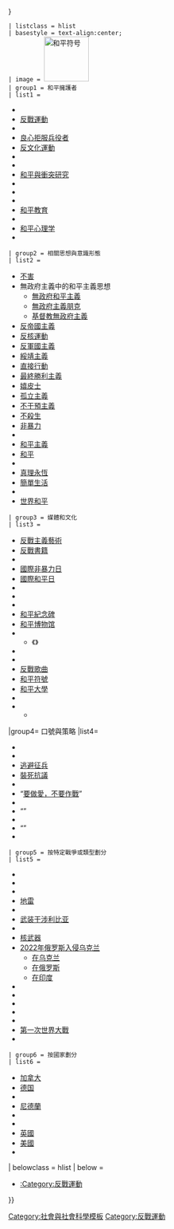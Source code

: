 {{Navbox
 | name = 反战
 | title = [[反戰運動|反戰]]與[[和平运动]]
 | state = {{{state|{{{1|autocollapse}}}}}}
 | listclass = hlist
 | basestyle = text-align:center;
 | image = [[File:Peace sign.svg|90px|和平符号]]
 | group1 = 和平擁護者
 | list1 =
* {{tsl|en|Anti-nuclear organizations|反核組織}}
* [[反戰運動]]
* {{tsl|en|List of anti-war organizations|反戰組織列表}}
* [[良心拒服兵役者]]
* [[1960年代反文化運動|反文化運動]]
* {{tsl|en|Culture of Peace|和平文化宣言和行動綱領|和平主義文化}}
* {{tsl|en|List of peace activists|和平主義活動者列表}}
* [[和平與衝突研究]]
* {{tsl|en|Peace camp|和平營}}
* {{tsl|en|Peace churches|和平教堂 (教堂)|和平教堂}}
* {{tsl|en|Peace commission|和平委員會}}
* [[和平教育]]
* {{tsl|en|Peace movement|和平運動}}
* [[和平心理学]]
* {{tsl|en|War resister|反戰者}}
 | group2 = 相關思想與意識形態
 | list2 =
* [[不害]]
* 無政府主義中的和平主義思想
** [[無政府和平主義]]
** [[無政府龐克|無政府主義朋克]]
** [[基督教無政府主義]]
* [[反帝國主義]]
* [[反核運動]]
* [[反軍國主義]]
* [[綏靖主義]]
* [[直接行動]]
* [[最終勝利主義]]
* [[嬉皮士]]
* [[孤立主義]]
* [[不干預主義]]
* [[不殺生]]
* [[非暴力]]
* {{tsl|en|Pacificism|倫理和平主義}}
* [[和平主義]]
* [[和平]]
* {{tsl|en|Peace Testimony|和平見證人}}
* [[真理永恆]]
* [[簡單生活]]
* {{tsl|en|Soviet influence on the peace movement|蘇聯對和平運動的影響}}
* [[世界和平]]
 | group3 = 媒體和文化
 | list3 =
* [[commons:Category:Anti-war art|反戰主義藝術]]
* [[反战主题书籍列表|反戰書籍]]
* {{tsl|en|List of anti-war films|反戰影視作品}}
* [[國際非暴力日]]
* [[國際和平日]]
* {{tsl|en|Dialogue Among Civilizations|文明的對話}}
* {{tsl|en|List of peace prizes|和平獎項列表}}
* {{tsl|en|List of places named after peace|以和平為命名的地名}}
* [[:en:Category:Peace monuments and memorials|和平紀念碑]]
* [[和平博物馆]]
* {{tsl|en|Peace journalism|和平新聞學}}
** 《{{tsl|en|Peace News|和平新聞}}》
* {{tsl|en|List of plays with anti-war themes|反戰主題戲劇}}
* {{tsl|en|Promoting Enduring Peace|促進持久和平}}
* [[反戰歌曲]]
* [[和平符號]]
* [[和平大學]]
* {{tsl|en|World Game|世界和平遊戲}}
* {{tsl|en|World Peace Bell Association|為世界和平撞鐘協會}}
** {{tsl|en|Japanese Peace Bell|日本和平鐘}}
|group4= 口號與策略
|list4=
* {{tsl|en|Bed-Ins for Peace|靜臥抗議}}
* {{tsl|en|Central Park be-ins|中央公園聚集示威}}
* [[逃避征兵]]
* [[裝死抗議]]
* {{tsl|en|Human Be-in|人類示威}}
* “[[要做愛，不要作戰]]”
* {{tsl|en|Peace walk|和平遊行}}
* “{{tsl|en|Soldiers are murderers|士兵都是謀殺犯|士兵都是謀殺犯！}}”
* {{tsl|en|Teach-in|示教}}
* “{{tsl|en|The whole world is watching|全世界都在看}}”
* {{tsl|en|Tax resistance|抗戰爭稅者}}
 | group5 = 按特定戰爭或類型劃分
 | list5 =
* {{tsl|en|Opposition to the war in Afghanistan (2001–2014)|對阿富汗戰爭的反對運動|阿富汗戰爭}}
* {{tsl|en|Opposition to the American Civil War|對美國南北戰爭的反對運動|美國南北戰爭}}
* {{tsl|en|Opposition to the Iraq War|對伊拉克戰爭的反對運動|伊拉克戰爭}}
* [[國際反地雷組織|地雷]]
* {{tsl|en|Opposition to military action against Iran|對伊朗採取軍事行動的反對運動|伊朗的軍事行動}}
* [[反对2011年多国武装干涉利比亚的抗议|武装干涉利比亚]]
* {{tsl|en|Conscientious objection to military taxation|良心拒交戰爭稅者|戰爭稅}}
* [[核裁军|核武器]]
* [[反对2022年俄罗斯入侵乌克兰的抗议活动|2022年俄罗斯入侵乌克兰]]
** [[2022年俄罗斯占领下的乌克兰抗议活动|在乌克兰]]
** [[2022年俄罗斯反战抗议活动|在俄罗斯]]
** [[2022年印度反战抗议活动|在印度]]
* {{tsl|en|Opposition to the Second Boer War|對第二次佈爾戰爭的反對運動|第二次佈爾戰爭}}
* {{tsl|en|Protests against the Sri Lankan Civil War|對斯里蘭卡內戰的反對運動|斯里蘭卡內戰}}
* {{tsl|en|Opposition to United States involvement in the Vietnam War|對美國介入越南戰爭的反對運動|越南戰爭}}
* {{tsl|en|Opposition to the War of 1812 in the United States|對美國1812年戰爭的反對運動|1812年戰爭}}
* {{tsl|en|Criticism of the War on Terror|對反恐戰爭的批評|反恐戰爭}}
* [[对第一次世界大戰的反对運動|第一次世界大戰]]
* {{tsl|en|Opposition to World War II|對第二次世界大戰的反對運動|第二次世界大戰}}
 | group6 = 按國家劃分
 | list6 =
* [[:en:Category:Pacifism in Canada|加拿大]]
* [[:Category:德国和平主义|德国]]
* {{tsl|en|Peace movement#Israel|以色列的和平运动|以色列}}
* [[:en:Category:Pacifism in the Netherlands|尼德蘭]]
* {{tsl|en|Pacifism in Spain|西班牙的和平主义|西班牙}}
* {{tsl|en|Sudanese Professionals Association|南蘇丹职业者协会|南蘇丹}}
* [[:en:Category:Pacifism in the United Kingdom|英國]]
* [[:Category:美国和平主义|美國]]
* {{tsl|en|Peacebuilding in Jammu and Kashmir|印度查謨和克什米爾的和平主義建築}}
| belowclass = hlist
| below =
* [[:Category:反戰運動]]
}}<noinclude>
{{collapsible option}}
[[Category:社會與社會科學模板]]
[[Category:反戰運動]]
</noinclude>